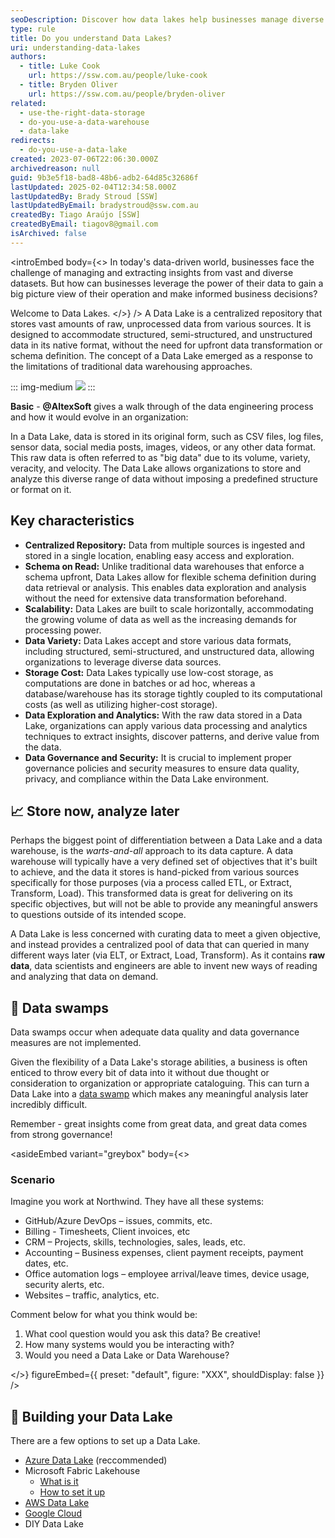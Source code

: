 ```yaml
---
seoDescription: Discover how data lakes help businesses manage diverse datasets and extract actionable insights efficiently.
type: rule
title: Do you understand Data Lakes?
uri: understanding-data-lakes
authors:
  - title: Luke Cook
    url: https://ssw.com.au/people/luke-cook
  - title: Bryden Oliver
    url: https://ssw.com.au/people/bryden-oliver
related:
  - use-the-right-data-storage
  - do-you-use-a-data-warehouse
  - data-lake
redirects:
  - do-you-use-a-data-lake
created: 2023-07-06T22:06:30.000Z
archivedreason: null
guid: 9b3e5f18-bad8-48b6-adb2-64d85c32686f
lastUpdated: 2025-02-04T12:34:58.000Z
lastUpdatedBy: Brady Stroud [SSW]
lastUpdatedByEmail: bradystroud@ssw.com.au
createdBy: Tiago Araújo [SSW]
createdByEmail: tiagov8@gmail.com
isArchived: false
---
```

<introEmbed
  body={<>
In today's data-driven world, businesses face the challenge of managing and extracting insights from vast and diverse datasets. But how can businesses leverage the power of their data to gain a big picture view of their operation and make informed business decisions?

Welcome to Data Lakes.
  </>}
/>
A Data Lake is a centralized repository that stores vast amounts of raw, unprocessed data from various sources. It is designed to accommodate structured, semi-structured, and unstructured data in its native format, without the need for upfront data transformation or schema definition. The concept of a Data Lake emerged as a response to the limitations of traditional data warehousing approaches.

::: img-medium
![](/uploads/rules/understanding-data-lakes/datalake-infographic.png)
:::

**Basic** - **@AltexSoft** gives a walk through of the data engineering process and how it would evolve in an organization:

<youtubeEmbed url="https://www.youtube.com/watch?v=qWru-b6m030" description="Video: How Data Engineering Works (14 min)" />

In a Data Lake, data is stored in its original form, such as CSV files, log files, sensor data, social media posts, images, videos, or any other data format. This raw data is often referred to as "big data" due to its volume, variety, veracity, and velocity. The Data Lake allows organizations to store and analyze this diverse range of data without imposing a predefined structure or format on it.

## Key characteristics

* **Centralized Repository:** Data from multiple sources is ingested and stored in a single location, enabling easy access and exploration.
* **Schema on Read:** Unlike traditional data warehouses that enforce a schema upfront, Data Lakes allow for flexible schema definition during data retrieval or analysis. This enables data exploration and analysis without the need for extensive data transformation beforehand.
* **Scalability:** Data Lakes are built to scale horizontally, accommodating the growing volume of data as well as the increasing demands for processing power.
* **Data Variety:** Data Lakes accept and store various data formats, including structured, semi-structured, and unstructured data, allowing organizations to leverage diverse data sources.
* **Storage Cost:** Data Lakes typically use low-cost storage, as computations are done in batches or ad hoc, whereas a database/warehouse has its storage tightly coupled to its computational costs (as well as utilizing higher-cost storage).
* **Data Exploration and Analytics:** With the raw data stored in a Data Lake, organizations can apply various data processing and analytics techniques to extract insights, discover patterns, and derive value from the data.
* **Data Governance and Security:** It is crucial to implement proper governance policies and security measures to ensure data quality, privacy, and compliance within the Data Lake environment.

## 📈 Store now, analyze later

Perhaps the biggest point of differentiation between a Data Lake and a data warehouse, is the *warts-and-all* approach to its data capture. A data warehouse will typically have a very defined set of objectives that it's built to achieve, and the data it stores is hand-picked from various sources specifically for those purposes (via a process called ETL, or Extract, Transform, Load). This transformed data is great for delivering on its specific objectives, but will not be able to provide any meaningful answers to questions outside of its intended scope.

A Data Lake is less concerned with curating data to meet a given objective, and instead provides a centralized pool of data that can queried in many different ways later (via ELT, or Extract, Load, Transform). As it contains **raw data**, data scientists and engineers are able to invent new ways of reading and analyzing that data on demand.

## 🤢 Data swamps

 Data swamps occur when adequate data quality and data governance measures are not implemented.

 Given the flexibility of a Data Lake's storage abilities, a business is often enticed to throw every bit of data into it without due thought or consideration to organization or appropriate cataloguing. This can turn a Data Lake into a [data swamp](https://atlan.com/data-lake-vs-data-swamp/#:~:text=A%20data%20lake%20is%20a,to%20retrieve%20and%20utilize%20effectively) which makes any meaningful analysis later incredibly difficult.

Remember - great insights come from great data, and great data comes from strong governance!

<asideEmbed
  variant="greybox"
  body={<>
    
### Scenario

Imagine you work at Northwind. They have all these systems:

* GitHub/Azure DevOps – issues, commits, etc.
* Billing - Timesheets, Client invoices, etc
* CRM – Projects, skills, technologies, sales, leads, etc.
* Accounting – Business expenses, client payment receipts, payment dates, etc.
* Office automation logs – employee arrival/leave times, device usage, security alerts, etc.
* Websites – traffic, analytics, etc.

<!-- TODO: State a business problem... we'd use data from &#123;&#123; SYSTEMS USED &#125;&#125; which would be a good candidate for a Data Lake. -->

Comment below for what you think would be:

1. What cool question would you ask this data? Be creative!
2. How many systems would you be interacting with?
3. Would you need a Data Lake or Data Warehouse?

  </>}
  figureEmbed={{
    preset: "default",
    figure: "XXX",
    shouldDisplay: false
  }}
/>

## 🔨 Building your Data Lake

There are a few options to set up a Data Lake.

* [Azure Data Lake](https://azure.microsoft.com/en-au/solutions/data-lake?WT.mc_id=DP-MVP-33518) (reccommended)
* Microsoft Fabric Lakehouse
  * [What is it](https://learn.microsoft.com/en-us/fabric/data-engineering/lakehouse-overview?WT.mc_id=DP-MVP-33518)
  * [How to set it up](https://learn.microsoft.com/en-us/fabric/data-engineering/tutorial-lakehouse-introduction?WT.mc_id=DP-MVP-33518)
* [AWS Data Lake](https://aws.amazon.com/solutions/implementations/data-lake-solution/)
* [Google Cloud](https://cloud.google.com/learn/what-is-a-data-lake#section-1)
* DIY Data Lake
